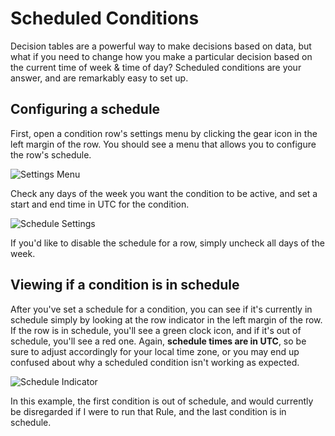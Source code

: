 # Scheduled Conditions

Decision tables are a powerful way to make decisions based on data, but what if you need to change how you make a particular decision based on the current time of week & time of day? Scheduled conditions are your answer, and are remarkably easy to set up.

## Configuring a schedule

First, open a condition row's settings menu by clicking the gear icon in the left margin of the row. You should see a menu that allows you to configure the row's schedule.

![Settings Menu](https://d1zic6dm9txw4h.cloudfront.net/rulebricks-docs-assets/static/images/advanced-features/row-settings.png)

Check any days of the week you want the condition to be active, and set a start and end time in UTC for the condition.

![Schedule Settings](https://d1zic6dm9txw4h.cloudfront.net/rulebricks-docs-assets/static/images/advanced-features/enabling-row-schedule.png)

If you'd like to disable the schedule for a row, simply uncheck all days of the week.

## Viewing if a condition is in schedule

After you've set a schedule for a condition, you can see if it's currently in schedule simply by looking at the row indicator in the left margin of the row. If the row is in schedule, you'll see a green clock icon, and if it's out of schedule, you'll see a red one. Again, **schedule times are in UTC**, so be sure to adjust accordingly for your local time zone, or you may end up confused about why a scheduled condition isn't working as expected.

![Schedule Indicator](https://d1zic6dm9txw4h.cloudfront.net/rulebricks-docs-assets/static/images/advanced-features/status-symbols.png)

In this example, the first condition is out of schedule, and would currently be disregarded if I were to run that Rule, and the last condition is in schedule.
